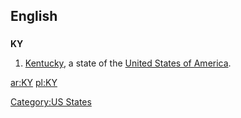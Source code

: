 {{see|Ky.|.ky}}
==English==

==={{abbreviation}}===
'''KY'''

# [[Kentucky]], a state of the [[United States of America]].

[[Category:US States]]

[[ar:KY]]
[[pl:KY]]